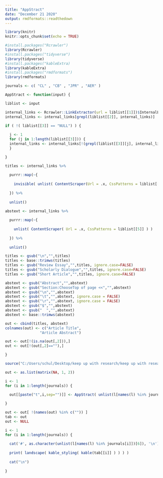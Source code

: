---
title: "AppStract"
date: "December 21 2020"
output: rmdformats::readthedown
---

```{r setup, include=FALSE}
library(knitr)
knitr::opts_chunk$set(echo = TRUE)
```

``` {r packages, include = FALSE }
  
#install.packages("Rcrawler")
library(Rcrawler)
#install.packages("tidyverse")
library(tidyverse)
#install.packages("kableExtra)
library(kableExtra)
#install.packages("rmdformats")
library(rmdformats)

```

```{r pickjournals, include=FALSE}

journals <- c( "CL" , "CB" , "JPR" , "AER" )

```

``` {r appstract, include=FALSE}

AppStract <- function(input) {

liblist <- input

internal_links <- Rcrawler::LinkExtractor(url = liblist[[1]])$InternalLinks
internal_links <- internal_links[grepl(liblist[[2]], internal_links)]

if ( !( liblist[[3]] == "NULL") ) {
  
  j <- 1
  for (j in 1:length(liblist[[3]])) {
  internal_links <- internal_links[!(grepl(liblist[[3]][j], internal_links ))]
  }

}

titles <- internal_links %>%
  
  purrr::map(~{
    
    invisible( unlist( ContentScraper(Url = .x, CssPatterns = liblist[[4]] )) )
    
  }) %>% 
  
  unlist()

abstext <- internal_links %>%
  
  purrr::map(~{
    
    unlist( ContentScraper( Url = .x, CssPatterns = liblist[[5]] ) )
    
  }) %>% 
  
  unlist()

titles <- gsub("\n","",titles)
titles <- base::trimws(titles)
titles <- gsub("Review Essay","",titles, ignore.case=FALSE)
titles <- gsub("Scholarly Dialogue","",titles, ignore.case=FALSE)
titles <- gsub("Short Article","",titles, ignore.case=FALSE)

abstext <- gsub("Abstract","",abstext)
abstext <- gsub("Section:ChooseTop of page <<","",abstext)
abstext <- gsub("\n","",abstext)
abstext <- gsub("\t","",abstext, ignore.case = FALSE)
abstext <- gsub("\r","",abstext, ignore.case = FALSE)
abstext <- gsub("$","",abstext)
abstext <- gsub("  ","",abstext)
abstext <- base::trimws(abstext)

out <- cbind(titles, abstext)
colnames(out) <- c("Article Title",
                "Article Abstract")

out <- out[!(is.na(out[,2])),]
out <- out[!(out[,2]==""),]

}

```

``` {r run, include=FALSE}

source("C:/Users/schul/Desktop/keep up with research/keep up with research/library.R")

out <- as.list(matrix(NA, 1, 2))

i <- 1
for (i in 1:length(journals)) {
  
  out[[paste("t",i,sep="")]] <- AppStract( unlist(l[names(l) %in% journals[i]]) )

}

out <- out[ !(names(out) %in% c("")) ]
tab <- out
out <- NULL

```

``` {r out, results = 'asis', echo=FALSE}

i <- 1
for (i in 1:length(journals)) {
  
  cat('#', as.character(unlist(l[names(l) %in% journals[i]])[6]), '\n')
  
  print( landscape( kable_styling( kable(tab[[i]] ) ) ) )
  
  cat("\n")
  
}
  
```
